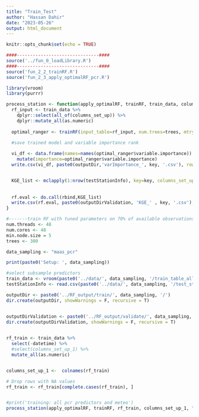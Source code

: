 ```yaml
---
title: "Train_Test"
author: "Hassan Dahir"
date: "2023-05-26"
output: html_document
---
```


```r
knitr::opts_chunk$set(echo = TRUE)
```

```r
####-------------------------------####
source('../fun_0_loadLibrary.R')
####-------------------------------####
source('fun_2_2_trainRF.R')
source('fun_2_3_apply_optimalRF_pcr.R')
```





```r
library(vroom)  
library(purrr)
```



```r
process_station <- function(apply_optimalRF, trainRF, train_data, columns_set_up, key, trees, mtry) {
  rf_input <- train_data %>% 
    dplyr::select(all_of(columns_set_up)) %>% 
    dplyr::mutate_all(as.numeric)
  
  optimal_ranger <- trainRF(input_table=rf_input, num.trees=trees, mtry=mtry)

  #save trained model and variable importance rank
        
  vi_df <- data.frame(names=names(optimal_ranger$variable.importance)) %>%
    mutate(importance=optimal_ranger$variable.importance)                     
  write.csv(vi_df, paste0(outputDir,'varImportance_', key, '.csv'), row.names=F)


  KGE_list <- mclapply(1:nrow(testStationInfo), key=key, columns_set_up=columns_set_up, optimal_ranger=optimal_ranger, apply_optimalRF, mc.cores=1)
  
  
  rf.eval <- do.call(rbind,KGE_list)
  write.csv(rf.eval, paste0(outputDirValidation, 'KGE_' , key, '.csv'), row.names = F)
}
```



```r
#-------train RF with tuned parameters on 70% of available observations----------
num.threads <- 48
num.cores <- 48
min.node.size = 5
trees <- 300

data_sampling <- "maas_pcr"

print(paste0('Setup: ', data_sampling))

#select subsample predictors
train_data <- vroom(paste0('../data/', data_sampling, '/train_table_allpredictors.csv'), show_col_type=F)
testStationInfo <- read.csv(paste0('../data/', data_sampling, '/test_stations.csv'))

outputDir <- paste0('../RF_output/train/', data_sampling, '/')
dir.create(outputDir, showWarnings = F, recursive = T)


outputDirValidation <- paste0('../RF_output/validate/', data_sampling, '/')
dir.create(outputDirValidation, showWarnings = F, recursive = T)

   
rf_train <- train_data %>%
  select(-datetime) %>%
  #select(columns_set_up_1) %>% 
  mutate_all(as.numeric)


columns_set_up_1 <-  colnames(rf_train)

# Drop rows with NA values
rf_train <- rf_train[complete.cases(rf_train), ]


#print('training: all pcr predictors and meteo')
process_station(apply_optimalRF, trainRF, rf_train, columns_set_up_1, "allpredictors", trees, 25)
```




